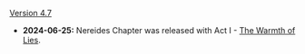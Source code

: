 {{Change History/Header}}
[[Version 4.7]]
* '''2024-06-25:''' Nereides Chapter was released with Act I - [[The Warmth of Lies]].